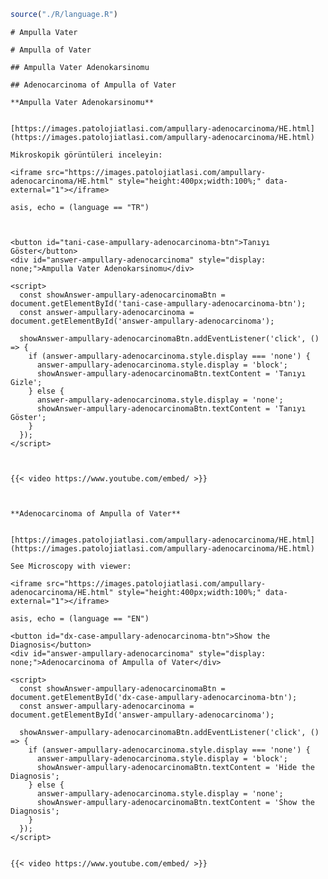 
```r

source("./R/language.R")

```


```asis

# Ampulla Vater

```




```asis

# Ampulla of Vater

```




```asis

## Ampulla Vater Adenokarsinomu

```




```asis

## Adenocarcinoma of Ampulla of Vater

```




```asis

**Ampulla Vater Adenokarsinomu**


[https://images.patolojiatlasi.com/ampullary-adenocarcinoma/HE.html](https://images.patolojiatlasi.com/ampullary-adenocarcinoma/HE.html)

Mikroskopik görüntüleri inceleyin:

<iframe src="https://images.patolojiatlasi.com/ampullary-adenocarcinoma/HE.html" style="height:400px;width:100%;" data-external="1"></iframe>

```

```comment
asis, echo = (language == "TR")



<button id="tani-case-ampullary-adenocarcinoma-btn">Tanıyı Göster</button>
<div id="answer-ampullary-adenocarcinoma" style="display: none;">Ampulla Vater Adenokarsinomu</div>

<script>
  const showAnswer-ampullary-adenocarcinomaBtn = document.getElementById('tani-case-ampullary-adenocarcinoma-btn');
  const answer-ampullary-adenocarcinoma = document.getElementById('answer-ampullary-adenocarcinoma');

  showAnswer-ampullary-adenocarcinomaBtn.addEventListener('click', () => {
    if (answer-ampullary-adenocarcinoma.style.display === 'none') {
      answer-ampullary-adenocarcinoma.style.display = 'block';
      showAnswer-ampullary-adenocarcinomaBtn.textContent = 'Tanıyı Gizle';
    } else {
      answer-ampullary-adenocarcinoma.style.display = 'none';
      showAnswer-ampullary-adenocarcinomaBtn.textContent = 'Tanıyı Göster';
    }
  });
</script>



{{< video https://www.youtube.com/embed/ >}}



```



```asis

**Adenocarcinoma of Ampulla of Vater**


[https://images.patolojiatlasi.com/ampullary-adenocarcinoma/HE.html](https://images.patolojiatlasi.com/ampullary-adenocarcinoma/HE.html)

See Microscopy with viewer: 

<iframe src="https://images.patolojiatlasi.com/ampullary-adenocarcinoma/HE.html" style="height:400px;width:100%;" data-external="1"></iframe>

```


```comment
asis, echo = (language == "EN")

<button id="dx-case-ampullary-adenocarcinoma-btn">Show the Diagnosis</button>
<div id="answer-ampullary-adenocarcinoma" style="display: none;">Adenocarcinoma of Ampulla of Vater</div>

<script>
  const showAnswer-ampullary-adenocarcinomaBtn = document.getElementById('dx-case-ampullary-adenocarcinoma-btn');
  const answer-ampullary-adenocarcinoma = document.getElementById('answer-ampullary-adenocarcinoma');

  showAnswer-ampullary-adenocarcinomaBtn.addEventListener('click', () => {
    if (answer-ampullary-adenocarcinoma.style.display === 'none') {
      answer-ampullary-adenocarcinoma.style.display = 'block';
      showAnswer-ampullary-adenocarcinomaBtn.textContent = 'Hide the Diagnosis';
    } else {
      answer-ampullary-adenocarcinoma.style.display = 'none';
      showAnswer-ampullary-adenocarcinomaBtn.textContent = 'Show the Diagnosis';
    }
  });
</script>


{{< video https://www.youtube.com/embed/ >}}



```
